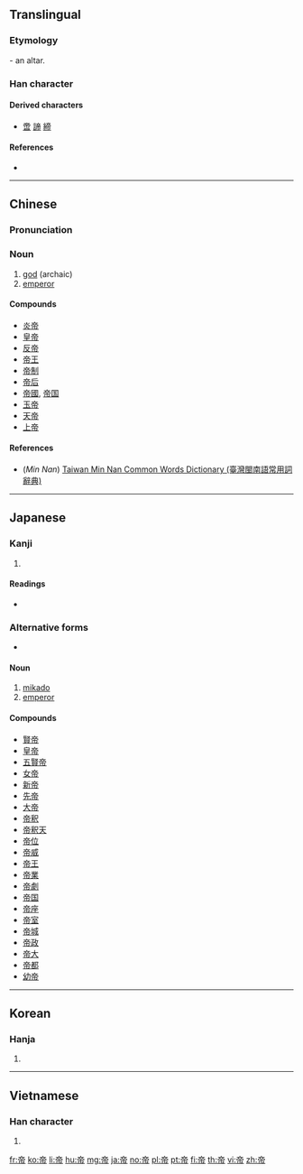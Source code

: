 ==Translingual==

===Etymology===
{{liushu|p}} - an altar.

===Han character===
{{Han char|rn=50|rad=巾|as=06|sn=9|four=00227|canj=YBLB|ids=⿱⿳亠丷冖巾}}

====Derived characters====
* [[啻]] [[諦]] [[締]]

====References====
* {{Han ref|kx=0330.140|dkj=08865|dj=0636.060|hdz=10738.020|uh=5E1D|ud=24093|bh=ABD2|bd=43986}}

----

==Chinese==
{{zh-forms}}

===Pronunciation===
{{zh-pron
|m=dì
|ma=y
|c=dai3
|h=pfs=ti
|mn=tè
|w=3ti
|mc=y
|oc=y
|cat=n
}}

===Noun===
{{zh-noun}}

# [[god]] (archaic)
# [[emperor]]

====Compounds====
{{der-top}}
* [[炎帝]]
* [[皇帝]]
* [[反帝]]
* [[帝王]]
* [[帝制]]
* [[帝后]]
* [[帝國]], [[帝国]]
* [[玉帝]]
* [[天帝]]
* [[上帝]]
{{der-bottom}}

====References====
* (''Min Nan'') [http://twblg.dict.edu.tw/holodict_new/result_detail.jsp?n_no=4874&curpage=1&sample=%E5%B8%9D&radiobutton=1&querytarget=1&limit=20&pagenum=1&rowcount=16 Taiwan Min Nan Common Words Dictionary (臺灣閩南語常用詞辭典)]

----

==Japanese==

===Kanji===
{{ja-kanji|grade=c|rs=巾06}}

# {{defn|lang=ja|sort=巾06}}

====Readings====
* {{ja-readings|goon=[[たい]] (tai)|kanon=[[てい]] (tei)|kun=[[みかど]] (mikado)}}

===Alternative forms===
* {{ja-r|御門|みかど}}

====Noun====
{{ja-noun|みかど}}

# [[mikado]] {{gloss|emperor of Japan}}
# [[emperor]]

====Compounds====
{{der-top}}
* [[賢帝]]
* [[皇帝]]
* [[五賢帝]]
* [[女帝]]
* [[新帝]]
* [[先帝]]
* [[大帝]]
* [[帝釈]]
* [[帝釈天]]
* [[帝位]]
* [[帝威]]
* [[帝王]]
* [[帝業]]
* [[帝劇]]
* [[帝国]]
* [[帝座]]
* [[帝室]]
* [[帝城]]
* [[帝政]]
* [[帝大]]
* [[帝都]]
* [[幼帝]]
{{der-bottom}}

----

==Korean==

===Hanja===
{{ko-hanja|hangeul=제|eumhun=[[임금]], [[하느님]]|mr=che}}

# {{defn|lang=ko|sort=巾06}}

----

==Vietnamese==

===Han character===
{{vi-hantu|[[đế]], [[đấy]], [[đê]], [[để]], [[đí]], [[đó]]|rs=巾06}}

# {{defn|lang=vi|sort=巾06}}

[[fr:帝]]
[[ko:帝]]
[[li:帝]]
[[hu:帝]]
[[mg:帝]]
[[ja:帝]]
[[no:帝]]
[[pl:帝]]
[[pt:帝]]
[[fi:帝]]
[[th:帝]]
[[vi:帝]]
[[zh:帝]]